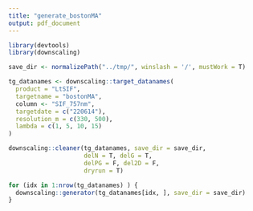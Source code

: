 ```yaml
---
title: "generate_bostonMA"
output: pdf_document
---
```


```r
library(devtools)
library(downscaling)
```


```r
save_dir <- normalizePath("../tmp/", winslash = '/', mustWork = T)

tg_datanames <- downscaling::target_datanames(
  product = "LtSIF",
  targetname = "bostonMA",
  column <- "SIF_757nm",
  targetdate = c("220614"),
  resolution_m = c(330, 500),
  lambda = c(1, 5, 10, 15)
)
```

```r
downscaling::cleaner(tg_datanames, save_dir = save_dir, 
                     delN = T, delG = T, 
                     delPG = F, del2D = F, 
                     dryrun = T)

```


```r
for (idx in 1:nrow(tg_datanames) ) {
  downscaling::generator(tg_datanames[idx, ], save_dir = save_dir)
}
```
